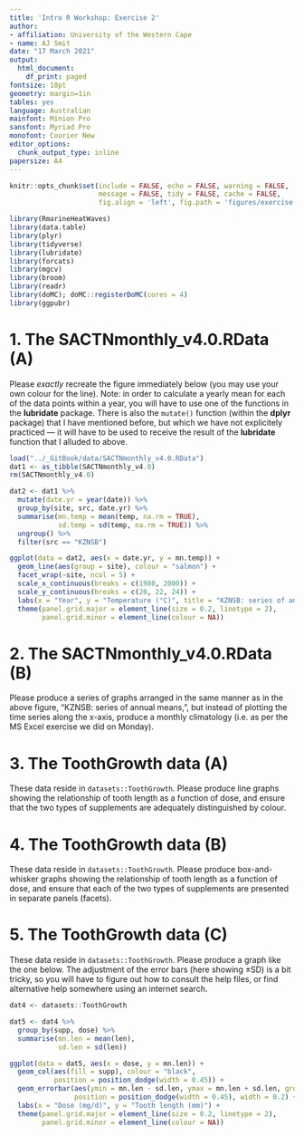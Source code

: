 ```yaml
---
title: 'Intro R Workshop: Exercise 2'
author:
- affiliation: University of the Western Cape
- name: AJ Smit
date: "17 March 2021"
output:
  html_document:
    df_print: paged
fontsize: 10pt
geometry: margin=1in
tables: yes
language: Australian
mainfont: Minion Pro
sansfont: Myriad Pro
monofont: Courier New
editor_options:
  chunk_output_type: inline
papersize: A4
---
```


```r
knitr::opts_chunk$set(include = FALSE, echo = FALSE, warning = FALSE,
                      message = FALSE, tidy = FALSE, cache = FALSE,
                      fig.align = 'left', fig.path = 'figures/exercise-1')
```

```r
library(RmarineHeatWaves)
library(data.table)
library(plyr)
library(tidyverse)
library(lubridate)
library(forcats)
library(mgcv)
library(broom)
library(readr)
library(doMC); doMC::registerDoMC(cores = 4)
library(ggpubr)
```

# 1. The SACTNmonthly_v4.0.RData (A)

Please *exactly* recreate the figure immediately below (you may use your own colour for the line). Note: in order to calculate a yearly mean for each of the data points within a year, you will have to use one of the functions in the **lubridate** package. There is also the `mutate()` function (within the **dplyr** package) that I have mentioned before, but which we have not explicitely practiced --- it will have to be used to receive the result of the **lubridate** function that I alluded to above.

```r
load("../_GitBook/data/SACTNmonthly_v4.0.RData")
dat1 <- as_tibble(SACTNmonthly_v4.0)
rm(SACTNmonthly_v4.0)

dat2 <- dat1 %>% 
  mutate(date.yr = year(date)) %>% 
  group_by(site, src, date.yr) %>% 
  summarise(mn.temp = mean(temp, na.rm = TRUE),
            sd.temp = sd(temp, na.rm = TRUE)) %>% 
  ungroup() %>% 
  filter(src == "KZNSB")

ggplot(data = dat2, aes(x = date.yr, y = mn.temp)) +
  geom_line(aes(group = site), colour = "salmon") +
  facet_wrap(~site, ncol = 5) +
  scale_x_continuous(breaks = c(1980, 2000)) +
  scale_y_continuous(breaks = c(20, 22, 24)) +
  labs(x = "Year", y = "Temperature (°C)", title = "KZNSB: series of annual means") +
  theme(panel.grid.major = element_line(size = 0.2, linetype = 2),
        panel.grid.minor = element_line(colour = NA))
```

# 2. The SACTNmonthly_v4.0.RData (B)

Please produce a series of graphs arranged in the same manner as in the above figure, "KZNSB: series of annual means,", but instead of plotting the time series along the x-axis, produce a monthly climatology (i.e. as per the MS Excel exercise we did on Monday).

# 3. The ToothGrowth data (A)

These data reside in `datasets::ToothGrowth`. Please produce line graphs showing the relationship of tooth length as a function of dose, and ensure that the two types of supplements are adequately distinguished by colour.

# 4. The ToothGrowth data (B)

These data reside in `datasets::ToothGrowth`. Please produce box-and-whisker graphs showing the relationship of tooth length as a function of dose, and ensure that each of the two types of supplements are presented in separate panels (facets).

# 5. The ToothGrowth data (C)

These data reside in `datasets::ToothGrowth`. Please produce a graph like the one below. The adjustment of the error bars (here showing ±SD) is a bit tricky, so you will have to figure out how to consult the help files, or find alternative help somewhere using an internet search.

```r
dat4 <- datasets::ToothGrowth

dat5 <- dat4 %>% 
  group_by(supp, dose) %>% 
  summarise(mn.len = mean(len),
            sd.len = sd(len))

ggplot(data = dat5, aes(x = dose, y = mn.len)) +
  geom_col(aes(fill = supp), colour = "black",
           position = position_dodge(width = 0.45)) + 
  geom_errorbar(aes(ymin = mn.len - sd.len, ymax = mn.len + sd.len, group = supp), 
                position = position_dodge(width = 0.45), width = 0.2) +
  labs(x = "Dose (mg/d)", y = "Tooth length (mm)") +
  theme(panel.grid.major = element_line(size = 0.2, linetype = 2),
        panel.grid.minor = element_line(colour = NA))
```
